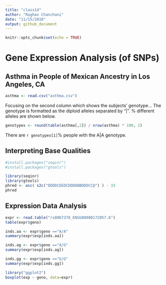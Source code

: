 ```yaml
---
title: "class14"
author: "Raghav Chanchani"
date: "11/15/2018"
output: github_document
---
```


```r
knitr::opts_chunk$set(echo = TRUE)
```

# Gene Expression Analysis (of SNPs)
## Asthma in People of Mexican Ancestry in Los Angeles, CA
```r
asthma <- read.csv("asthma.csv")
```
Focusing on the second column which shows the subjects' genotype... The genotype is formatted as the diploid alleles separated by "|". % different alleles are shown below.
```r
genotypes <- round(table(asthma[,2]) / nrow(asthma) * 100, 2)
```
There are `r genotypes[1] `% people with the A|A genotype.

## Interpreting Base Qualities
```r
#install.packages("seqinr")
#install.packages("gtools")
```
```r
library(seqinr)
library(gtools)
phred <- asc( s2c("DDDDCDEDCDDDDBBDDDCC@") ) - 33
phred
```

## Expression Data Analysis
```r
expr <- read.table("rs8067378_ENSG00000172057.6")
table(expr$geno)
```
```r
inds.aa <- expr$geno =="A/A"
summary(expr$exp[inds.aa])

inds.ag <- expr$geno =="A/G"
summary(expr$exp[inds.ag])

inds.gg <- expr$geno =="G/G"
summary(expr$exp[inds.gg])
```
```r
library("ggplot2")
boxplot(exp ~ geno, data=expr) 
```